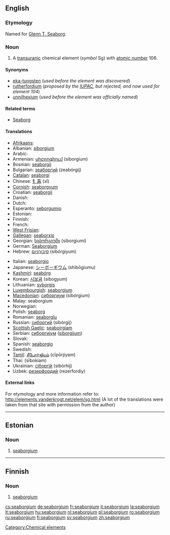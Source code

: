 {{see|Seaborgium}}
==English==
{{elements|Sg|dubnium|Db|bohrium|Bh}}

===Etymology===
Named for [[w:Glenn T. Seaborg|Glenn T. Seaborg]].

===Noun===
{{en-noun|-}}
{{wikipedia}}

# A [[transuranic]] chemical element (''symbol'' Sg) with [[atomic number]] 106.

====Synonyms====
* [[eka-tungsten]] (''used before the element was discovered'')
* [[rutherfordium]] (''proposed by the [[w:IUPAC|IUPAC]], but rejected, and now used for element 104'')
* [[unnilhexium]] (''used before the element was officially named'')

====Related terms====
* [[w:Glenn T. Seaborg|Seaborg]]

====Translations====
{{trans-top|chemical element with atomic number 106}}
* [[Afrikaans]]: {{t|af|seaborgium}}
* Albanian: [[siborgium]]
* Arabic: {{t|sc=Arab|سيبورجيوم|tr=sibórgiyum|m}}
* Armenian: [[սիբորգիում]] (siborgium)
* Bosnian: [[seaborgij]]
* Bulgarian: [[зеаборгий]] (zeabórgij) {{m}}
* [[Catalan]]: [[seaborgi]]
* Chinese: [[钅喜]] (xǐ)
* [[Cornish]]: [[seaborgyum]]
* Croatian: [[seaborgij]]
* Danish: {{t|da|seaborgium}}
* Dutch: {{t|nl|seaborgium|n}}
* Esperanto: [[seborgumio]]
* Estonian: {{t|et|seaborgium}}
* Finnish: {{t|fi|seaborgium}}
* French: {{t|fr|seaborgium|m}}
* [[West Frisian]]: {{t|fy|seaborgium}}
* [[Gallegan]]: [[seaborxio]]
* Georgian: [[სიბორგიუმი]] (siborgiumi)
* German: [[Seaborgium]] {{n}}
* Hebrew: [[סיבורגיום]] (sibórgiyum)
{{trans-mid}}
* Italian: [[seaborgio]] {{m}}
* Japanese: [[シーボーギウム]] (shibōgiumu)
* [[Kashmiri]]: [[seabórg]]
* Korean: [[시보귬]] (sibogyum)
* Lithuanian: [[syborgis]]
* [[Luxembourgish]]: [[seaborgium]]
* [[Macedonian]]: [[сиборгиум]] (sibórgium) {{m}}
* Malay: seaborgium
* Norwegian: {{t|no|seaborgium}}
* Polish: [[seaborg]] {{m}}
* Romanian: [[seaborgiu]] {{n}}
* Russian: [[сиборгий]] (sibórgij) {{m}}
* [[Scottish Gaelic]]: [[seaboirgiam]]
* Serbian: [[сиборгиjум]] ([[siborgijum]]) {{m}}
* Slovak: {{t|sk|seaborgium}}
* Spanish: [[seaborgio]] {{m}}
* Swedish: {{t|sv|seaborgium}}
* [[Tamil]]: [[சீபோர்ஜியம்]] (cīpōrjiyam)
* Thai: {{Thai|[[ชีบอรเกียม]]}} (sībokiam)
* Ukrainian: [[сiборгiй]] (sibórhij) {{m}}
* Uzbek: [[резерфордий]] (rezerfordiy)
{{trans-bottom}}

====External links====
For etymology and more information refer to:
http://elements.vanderkrogt.net/elem/sg.html
(A lot of the translations were taken from that site with permission from the author)

[[Category:Chemical elements]]

----

==Estonian==

===Noun===
{{infl|et|noun}}

# {{element|lang=et}} [[#English|seaborgium]]

----

==Finnish==
{{wikipedia|lang=fi}}

===Noun===
{{fi-noun}}

# {{element|lang=fi}} [[#English|seaborgium]]

[[cs:seaborgium]]
[[de:seaborgium]]
[[fr:seaborgium]]
[[it:seaborgium]]
[[la:seaborgium]]
[[lt:seaborgium]]
[[hu:seaborgium]]
[[nl:seaborgium]]
[[pl:seaborgium]]
[[ro:seaborgium]]
[[ru:seaborgium]]
[[fi:seaborgium]]
[[sv:seaborgium]]
[[zh:seaborgium]]